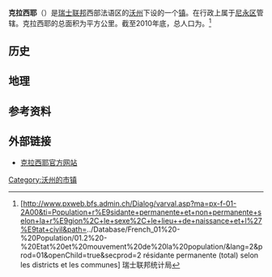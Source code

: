 {{瑞士市镇信息框
 | 市镇名称= 克拉西耶
 | 原文名称             = {{lang|fr|Crassier}}
 | 图片                = 
 | 纹章 = Crassier-coat of arms.svg
 | 语言                   = [[法语|法语]]
 | 所属州               = 沃州
 | iso-code-region = 
 | 所属区               = [[尼永区|尼永区]]
 | lat_d=46|lat_m=23|lat_NS=N|long_d=6|long_m=10|long_EW=E
 | 邮政编码        = 1263
 | 市镇代码        = 5714
 | 面积                 = {{smn|2.03|5|100}}
 | 平均海拔        = 467
 | 人口               = {{smn|1118|6}}
 | 主页  = www.crassier.ch
 | 市镇长           = Jean-Pierre Heller
 | 相邻市镇             = 
 | 友好城市             = 
|地图文件             = Karte Gemeinde Crassier 2008.png
|}}
'''克拉西耶'''（{{lang-fr|Crassier}}）是[[瑞士联邦|瑞士联邦]]西部法语区的[[沃州|沃州]]下设的一个[[瑞士市镇|镇]]。在行政上属于[[尼永区|尼永区]]管辖。克拉西耶的总面积为{{smn|2.03|5|100}}平方公里。截至2010年底，总人口为{{smn|1118|6}}。<ref>{{fr}}[http://www.pxweb.bfs.admin.ch/Dialog/varval.asp?ma=px-f-01-2A00&ti=Population+r%E9sidante+permanente+et+non+permanente+selon+la+r%E9gion%2C+le+sexe%2C+le+lieu++de+naissance+et+l%27%E9tat+civil&path=../Database/French_01%20-%20Population/01.2%20-%20Etat%20et%20mouvement%20de%20la%20population/&lang=2&prod=01&openChild=true&secprod=2 résidante permanente (total) selon les districts et les communes] {{Wayback|url=http://www.pxweb.bfs.admin.ch/Dialog/varval.asp?ma=px-f-01-2A00&ti=Population+r%E9sidante+permanente+et+non+permanente+selon+la+r%E9gion%2C+le+sexe%2C+le+lieu++de+naissance+et+l%27%E9tat+civil&path=..%2FDatabase%2FFrench_01%20-%20Population%2F01.2%20-%20Etat%20et%20mouvement%20de%20la%20population%2F&lang=2&prod=01&openChild=true&secprod=2 |date=20150102165023 }} 瑞士联邦统计局</ref>

==历史==

==地理==

==参考资料==
{{reflist}}

==外部链接==
*{{fr}}[http://www.crassier.ch 克拉西耶官方网站]{{Webarchive|url=https://archive.is/20121208204830/http://www.crassier.ch/ |date=2012-12-08 }}

{{DEFAULTSORT:Crassier}}
{{沃州尼永区行政区划}}
[[Category:沃州的市镇|Category:沃州的市镇]]